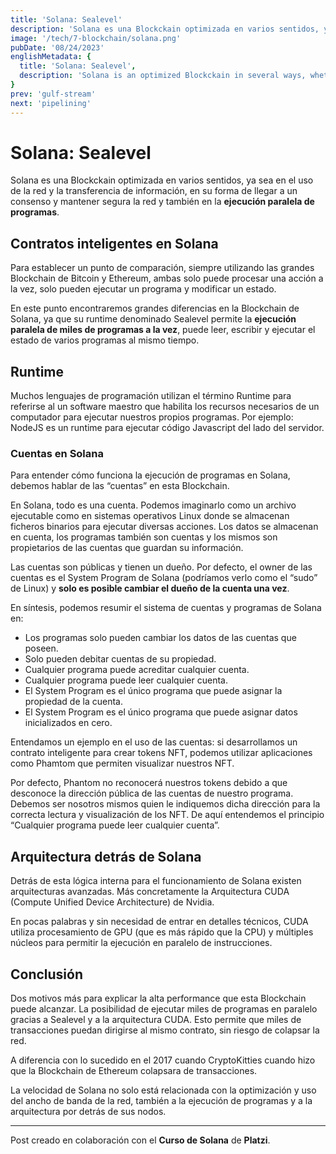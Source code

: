 ```yaml
---
title: 'Solana: Sealevel'
description: 'Solana es una Blockckain optimizada en varios sentidos, ya sea en el uso de la red y la transferencia de información, en su forma de llegar a un consenso y mantener segura la red y también en la ejecución paralela de programas.'
image: '/tech/7-blockchain/solana.png'
pubDate: '08/24/2023'
englishMetadata: {
  title: 'Solana: Sealevel',
  description: 'Solana is an optimized Blockckain in several ways, whether in the use of the network and the transfer of information, in its way of reaching a consensus and keeping the network secure and also in the parallel execution of programs.'
}
prev: 'gulf-stream'
next: 'pipelining'
---
```


# Solana: Sealevel

Solana es una Blockckain optimizada en varios sentidos, ya sea en el uso de la red y la transferencia de información, en su forma de llegar a un consenso y mantener segura la red y también en la **ejecución paralela de programas**.

## Contratos inteligentes en Solana

Para establecer un punto de comparación, siempre utilizando las grandes Blockchain de Bitcoin y Ethereum, ambas solo puede procesar una acción a la vez, solo pueden ejecutar un programa y modificar un estado.

En este punto encontraremos grandes diferencias en la Blockchain de Solana, ya que su runtime denominado Sealevel permite la **ejecución paralela de miles de programas a la vez**, puede leer, escribir y ejecutar el estado de varios programas al mismo tiempo.

## Runtime

Muchos lenguajes de programación utilizan el término Runtime para referirse al un software maestro que habilita los recursos necesarios de un computador para ejecutar nuestros propios programas. Por ejemplo: NodeJS es un runtime para ejecutar código Javascript del lado del servidor.

### Cuentas en Solana

Para entender cómo funciona la ejecución de programas en Solana, debemos hablar de las “cuentas” en esta Blockchain.

En Solana, todo es una cuenta. Podemos imaginarlo como un archivo ejecutable como en sistemas operativos Linux donde se almacenan ficheros binarios para ejecutar diversas acciones. Los datos se almacenan en cuenta, los programas también son cuentas y los mismos son propietarios de las cuentas que guardan su información.

Las cuentas son públicas y tienen un dueño. Por defecto, el owner de las cuentas es el System Program de Solana (podríamos verlo como el “sudo” de Linux) y **solo es posible cambiar el dueño de la cuenta una vez**.

En síntesis, podemos resumir el sistema de cuentas y programas de Solana en:
- Los programas solo pueden cambiar los datos de las cuentas que poseen.
- Solo pueden debitar cuentas de su propiedad.
- Cualquier programa puede acreditar cualquier cuenta.
- Cualquier programa puede leer cualquier cuenta.
- El System Program es el único programa que puede asignar la propiedad de la cuenta.
- El System Program es el único programa que puede asignar datos inicializados en cero.

Entendamos un ejemplo en el uso de las cuentas: si desarrollamos un contrato inteligente para crear tokens NFT, podemos utilizar aplicaciones como Phamtom que permiten visualizar nuestros NFT.

Por defecto, Phantom no reconocerá nuestros tokens debido a que desconoce la dirección pública de las cuentas de nuestro programa. Debemos ser nosotros mismos quien le indiquemos dicha dirección para la correcta lectura y visualización de los NFT. De aquí entendemos el principio “Cualquier programa puede leer cualquier cuenta”.

## Arquitectura detrás de Solana

Detrás de esta lógica interna para el funcionamiento de Solana existen arquitecturas avanzadas. Más concretamente la Arquitectura CUDA (Compute Unified Device Architecture) de Nvidia.

En pocas palabras y sin necesidad de entrar en detalles técnicos, CUDA utiliza procesamiento de GPU (que es más rápido que la CPU) y múltiples núcleos para permitir la ejecución en paralelo de instrucciones.

## Conclusión

Dos motivos más para explicar la alta performance que esta Blockchain puede alcanzar. La posibilidad de ejecutar miles de programas en paralelo gracias a Sealevel y a la arquitectura CUDA. Esto permite que miles de transacciones puedan dirigirse al mismo contrato, sin riesgo de colapsar la red.

A diferencia con lo sucedido en el 2017 cuando CryptoKitties cuando hizo que la Blockchain de Ethereum colapsara de transacciones.

La velocidad de Solana no solo está relacionada con la optimización y uso del ancho de banda de la red, también a la ejecución de programas y a la arquitectura por detrás de sus nodos.

---
Post creado en colaboración con el **Curso de Solana** de **Platzi**.
